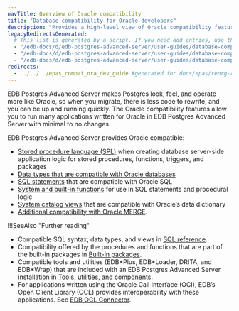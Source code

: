 ```yaml
---
navTitle: Overview of Oracle compatibility
title: "Database compatibility for Oracle developers"
description: "Provides a high-level view of Oracle compatibility features"
legacyRedirectsGenerated:
  # This list is generated by a script. If you need add entries, use the `legacyRedirects` key.
  - "/edb-docs/d/edb-postgres-advanced-server/user-guides/database-compatibility-for-oracle-developers-guide/9.6/toc.html"
  - "/edb-docs/d/edb-postgres-advanced-server/user-guides/database-compatibility-for-oracle-developers-guide/9.6/Database_Compatibility_for_Oracle_Developers_Guide_v9.6.1.001.html"
  - "/edb-docs/d/edb-postgres-advanced-server/user-guides/database-compatibility-for-oracle-developers-guide/9.5/toc.html"
redirects:
  - ../../../epas_compat_ora_dev_guide #generated for docs/epas/reorg-role-use-case-mode
---
```


<div id="introduction" class="registered_link"></div>

EDB Postgres Advanced Server makes Postgres look, feel, and operate more like Oracle, so when you migrate, there is less code to rewrite, and you can be up and running quickly. The Oracle compatibility features allow you to run many applications written for Oracle in EDB Postgres Advanced Server with minimal to no changes. 

EDB Postgres Advanced Server provides Oracle compatible:
- [Stored procedure language (SPL)](/epas/latest/application_programming/epas_compat_spl/) when creating database server-side application logic for stored procedures, functions, triggers, and packages   
- [Data types that are compatible with Oracle databases](/epas/latest/reference/sql_reference/02_data_types/)
- [SQL statements](/epas/latest/reference/sql_reference/01_sql_syntax/) that are compatible with Oracle SQL
- [System and built-in functions](/epas/latest/reference/sql_reference/03_functions_and_operators/) for use in SQL statements and procedural logic
- [System catalog views](/epas/latest/reference/oracle_compatibility_reference/epas_compat_cat_views/)  that are compatible with Oracle’s data dictionary
- [Additional compatibility with Oracle MERGE](/epas/latest/reference/oracle_compatibility_reference/epas_compat_sql/65a_merge.mdx). 


!!!SeeAlso "Further reading"
   - Compatible SQL syntax, data types, and views in [SQL reference](../../../reference/oracle_compatibility_reference/epas_compat_sql/).
   - Compatibility offered by the procedures and functions that are part of the built-in packages in [Built-in packages](../../../reference/oracle_compatibility_reference/epas_compat_bip_guide/).
   - Compatible tools and utilities (EDB\*Plus, EDB\*Loader, DRITA, and EDB\*Wrap) that are included with an EDB Postgres Advanced Server installation in [Tools, utilities, and components](../../../tools_utilities_and_components/database_administration_tools/09_tools_and_utilities/).
   - For applications written using the Oracle Call Interface (OCI), EDB’s Open Client Library (OCL) provides interoperability with these applications. See [EDB OCL Connector](/ocl_connector/latest/).

